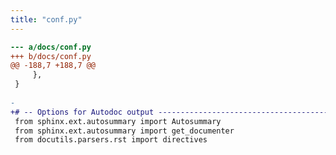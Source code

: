 ```yaml
---
title: "conf.py"
---
```


```diff
--- a/docs/conf.py
+++ b/docs/conf.py
@@ -188,7 +188,7 @@
     },
 }
 
-
+# -- Options for Autodoc output -------------------------------------------
 from sphinx.ext.autosummary import Autosummary
 from sphinx.ext.autosummary import get_documenter
 from docutils.parsers.rst import directives

```